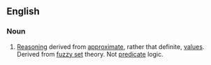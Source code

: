 ==English==
{{wikipedia}}
===Noun===
{{en-noun|sg=[[fuzzy]] [[logic]]}}

# [[Reasoning]] derived from [[approximate]], rather that definite, [[value]]s. Derived from [[fuzzy set]] theory. Not [[predicate]] logic.